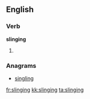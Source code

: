 ==English==

===Verb===
'''slinging'''

# {{present participle of|sling}}

===Anagrams===
* [[singling#English|singling]]

[[fr:slinging]]
[[kk:slinging]]
[[ta:slinging]]